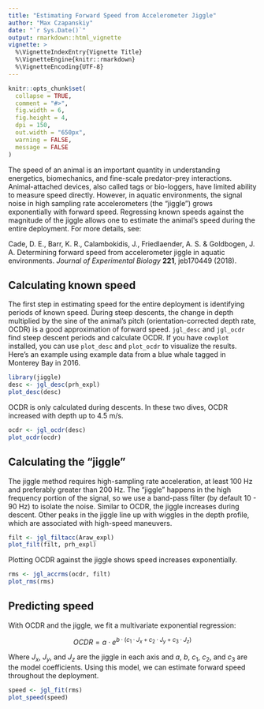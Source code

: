 ```yaml
---
title: "Estimating Forward Speed from Accelerometer Jiggle"
author: "Max Czapanskiy"
date: "`r Sys.Date()`"
output: rmarkdown::html_vignette
vignette: >
  %\VignetteIndexEntry{Vignette Title}
  %\VignetteEngine{knitr::rmarkdown}
  %\VignetteEncoding{UTF-8}
---
```


```r
knitr::opts_chunk$set(
  collapse = TRUE,
  comment = "#>",
  fig.width = 6,
  fig.height = 4,
  dpi = 150,
  out.width = "650px",
  warning = FALSE,
  message = FALSE
)
```

The speed of an animal is an important quantity in understanding energetics, biomechanics, and fine-scale predator-prey interactions. Animal-attached devices, also called tags or bio-loggers, have limited ability to measure speed directly. However, in aquatic environments, the signal noise in high sampling rate accelerometers (the "jiggle") grows exponentially with forward speed. Regressing known speeds against the magnitude of the jiggle allows one to estimate the animal's speed during the entire deployment. For more details, see: 

Cade, D. E., Barr, K. R., Calambokidis, J., Friedlaender, A. S. & Goldbogen, J. A. Determining forward speed from accelerometer jiggle in aquatic environments. *Journal of Experimental Biology* **221**, jeb170449 (2018).

## Calculating known speed

The first step in estimating speed for the entire deployment is identifying periods of known speed. During steep descents, the change in depth multiplied by the sine of the animal's pitch (orientation-corrected depth rate, OCDR) is a good approximation of forward speed. `jgl_desc` and `jgl_ocdr` find steep descent periods and calculate OCDR. If you have `cowplot` installed, you can use `plot_desc` and `plot_ocdr` to visualize the results. Here's an example using example data from a blue whale tagged in Monterey Bay in 2016.

```r
library(jiggle)
desc <- jgl_desc(prh_expl)
plot_desc(desc)
```

OCDR is only calculated during descents. In these two dives, OCDR increased with depth up to 4.5 m/s.

```r
ocdr <- jgl_ocdr(desc)
plot_ocdr(ocdr)
```

## Calculating the "jiggle"

The jiggle method requires high-sampling rate acceleration, at least 100 Hz and preferably greater than 200 Hz. The "jiggle" happens in the high frequency portion of the signal, so we use a band-pass filter (by default 10 - 90 Hz) to isolate the noise. Similar to OCDR, the jiggle increases during descent. Other peaks in the jiggle line up with wiggles in the depth profile, which are associated with high-speed maneuvers.

```r
filt <- jgl_filtacc(Araw_expl)
plot_filt(filt, prh_expl)
```

Plotting OCDR against the jiggle shows speed increases exponentially.

```r
rms <- jgl_accrms(ocdr, filt)
plot_rms(rms)
```

## Predicting speed

With OCDR and the jiggle, we fit a multivariate exponential regression:

$$
OCDR = a \cdot e^{b \cdot (c_1 \cdot J_x + c_2 \cdot J_y + c_3 \cdot J_z)}
$$

Where $J_x$, $J_y$, and $J_z$ are the jiggle in each axis and $a$, $b$, $c_1$, $c_2$, and $c_3$ are the model coefficients. Using this model, we can estimate forward speed throughout the deployment.

```r
speed <- jgl_fit(rms)
plot_speed(speed)
```
